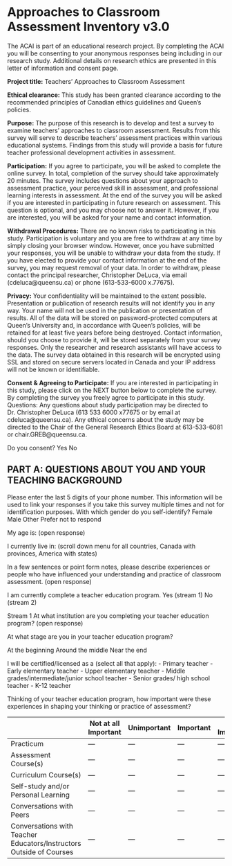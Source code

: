# Approaches to Classroom Assessment Inventory v3.0

The ACAI is part of an educational research project. By completing the ACAI you will be consenting to your anonymous responses being including in our research study. Additional details on research ethics are presented in this letter of information and consent page.

**Project title:** Teachers’ Approaches to Classroom Assessment

**Ethical clearance:** This study has been granted clearance according to the recommended principles of Canadian ethics guidelines and Queen’s policies.

**Purpose:** The purpose of this research is to develop and test a survey to examine teachers’ approaches to classroom assessment. Results from this survey will serve to describe teachers’ assessment practices within various educational systems. Findings from this study will provide a basis for future teacher professional development activities in assessment.

**Participation:** If you agree to participate, you will be asked to complete the online survey. In total, completion of the survey should take approximately 20 minutes. The survey includes questions about your approach to assessment practice, your perceived skill in assessment, and professional learning interests in assessment. At the end of the survey you will be asked if you are interested in participating in future research on assessment. This question is optional, and you may choose not to answer it. However, if you are interested, you will be asked for your name and contact information.

**Withdrawal Procedures:** There are no known risks to participating in this study. Participation is voluntary and you are free to withdraw at any time by simply closing your browser window. However, once you have submitted your responses, you will be unable to withdraw your data from the study. If you have elected to provide your contact information at the end of the survey, you may request removal of your data. In order to withdraw, please contact the principal researcher, Christopher DeLuca, via email (cdeluca@queensu.ca) or phone (613-533-6000 x.77675).

**Privacy:** Your confidentiality will be maintained to the extent possible. Presentation or publication of research results will not identify you in any way. Your name will not be used in the publication or presentation of results. All of the data will be stored on password-protected computers at Queen’s University and, in accordance with Queen’s policies, will be retained for at least five years before being destroyed. Contact information, should you choose to provide it, will be stored separately from your survey responses. Only the researcher and research assistants will have access to the data. The survey data obtained in this research will be encrypted using SSL and stored on secure servers located in Canada and your IP address will not be known or identifiable.

**Consent & Agreeing to Participate:** If you are interested in participating in this study, please click on the NEXT button below to complete the survey. By completing the survey you freely agree to participate in this study.
Questions: Any questions about study participation may be directed to Dr. Christopher DeLuca (613 533 6000 x77675 or by email at cdeluca@queensu.ca). Any ethical concerns about the study may be directed to the Chair of the General Research Ethics Board at 613-533-6081 or chair.GREB@queensu.ca.

Do you consent?
  Yes No

## PART A: QUESTIONS ABOUT YOU AND YOUR TEACHING BACKGROUND

Please enter the last 5 digits of your phone number. This information will be used to link your responses if you take this survey multiple times and not for identification purposes.
With which gender do you self-identify?
Female
Male
Other
Prefer not to respond

My age is: (open response)

I currently live in: (scroll down menu for all countries, Canada with provinces, America with states)

In a few sentences or point form notes, please describe experiences or people who have influenced your understanding and practice of classroom assessment. (open response)

I am currently complete a teacher education program.
Yes (stream 1) No (stream 2)

Stream 1
At what institution are you completing your teacher education program? (open response)

At what stage are you in your teacher education program?

At the beginning Around the middle Near the end

I will be certified/licensed as a (select all that apply):
- Primary teacher
- Early elementary teacher
- Upper elementary teacher
- Middle grades/intermediate/junior school teacher
- Senior grades/ high school teacher
- K-12 teacher

Thinking of your teacher education program, how important were these experiences in shaping your thinking or practice of assessment?

|   | Not at all Important | Unimportant | Important | Very Important | Not Applicable |
|---|---|---|---|---|---|
|Practicum |---|---|---|---|---|
|Assessment Course(s)|---|---|---|---|---|
|Curriculum Course(s)|---|---|---|---|---|
|Self-study and/or Personal Learning|---|---|---|---|---|
|Conversations with Peers|---|---|---|---|---|
|Conversations with Teacher Educators/Instructors Outside of Courses|---|---|---|---|---|
